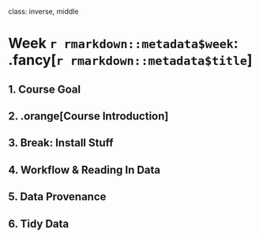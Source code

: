 
class: inverse, middle

# Week `r rmarkdown::metadata$week`: .fancy[`r rmarkdown::metadata$title`]

## 1. Course Goal
## 2. .orange[Course Introduction]
## 3. Break: Install Stuff
## 4. Workflow & Reading In Data
## 5. Data Provenance
## 6. Tidy Data
